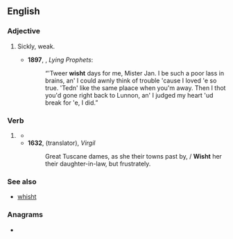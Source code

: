 ==English==

===Adjective===
{{en-adj|er}}

# {{lb|en|West Country|Cornwall|Devon}} Sickly, weak.
#* '''1897''', {{w|Eden Phillpotts}}, ''Lying Prophets'':
#*: “'Tweer '''wisht''' days for me, Mister Jan. I be such a poor lass in brains, an' I could awnly think of trouble 'cause I loved 'e so true. 'Tedn' like the same plaace when you'm away. Then I thot you'd gone right back to Lunnon, an' I judged my heart 'ud break for 'e, I did.”

===Verb===
{{head|en|verb form}}

# {{lb|en|obsolete}} {{en-past of|wish}}
#* {{syn|en|wished}}
#* '''1632''', {{w|Vicars}} (translator), ''Virgil''
#*: Great Tuscane dames, as she their towns past by, / '''Wisht''' her their daughter-in-law, but frustrately.

===See also===
* [[whisht]]

===Anagrams===
* {{anagrams|en|a=histw|Whits|swith|whist|whits|withs}}